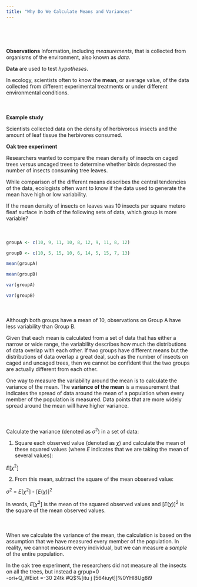 ```yaml
---
title: "Why Do We Calculate Means and Variances"
---
```


<div style = "margin-bottom:75px;">

</div>

<div style = "margin-bottom:50px;">

**Observations** Information, including *measurements*, that is collected from organisms of the environment, also known as *data*.

**Data** are used to test *hypotheses*.

In ecology, scientists often to know the **mean**, or average value, of the data collected from different experimental treatments or under different environmental conditions.  

</div>

<div style = "margin-bottom:50px;">

**Example study** 

Scientists collected data on the density of herbivorous insects and the amount of leaf tissue the herbivores consumed.

**Oak tree experiment**

Researchers wanted to compare the mean density of insects on caged trees versus uncaged trees to determine whether birds depressed the number of insects consuming tree leaves.

While comparison of the different means describes the central tendencies of the data,
ecologists often want to know if the data used to generate the mean have high or low variability.

If the mean density of insects on leaves was 10 insects per square metero fleaf surface in both of the following sets of data, which group is more variable?

</div>

<div style = "margin-bottom:50px;">
```r
groupA <- c(10, 9, 11, 10, 8, 12, 9, 11, 8, 12)

groupB <- c(10, 5, 15, 10, 6, 14, 5, 15, 7, 13)

mean(groupA)

mean(groupB)

var(groupA)

var(groupB)
```
</div>

<div style = "margin-bottom:50px;">

Although both groups have a mean of 10, observations on Group A have less variability than Group B.

Given that each mean is calculated from a set of data that has either a narrow or wide range, 
the variability describes how much the distributions of data overlap with each other. If two groups 
have different means but the distributions of data overlap a great deal, such as the number of insects on 
caged and uncaged trees, then we cannot be confident that the two groups are actually different from each other. 

One way to measure the variability around the mean is to calculate the variance of the mean. 
The **variance of the mean** is a measurement that indicates the spread of data around the mean of a population 
when every member of the population is measured. Data points that are more widely spread around the mean will 
have higher variance. 

</div>

<div style = "margin-bottom:50px;">

Calculate the variance (denoted as $\sigma^2$) in a set of data:

1. Square each observed value (denoted as $\chi$) and calculate the mean of these squared values (where *E* indicates that we are taking the mean of several values):

$E$[$\chi^2$]

2. From this mean, subtract the square of the mean observed value:

$\sigma^2$ = $E$[$\chi^2$] - [$E$($\chi$)]$^2$

In words, $E$[$\chi^2$] is the mean of the squared observed values and [$E$($\chi$)]$^2$ is the square of the mean observed values.

</div>

<div style = "margin-bottom:50px;">

When we calculate the variance of the mean, the calculation is based on the assumption that we have measured every member of the population. In reality, we cannot measure every individual, but we can measure a *sample* of the entire population.

In the oak tree experiment, the researchers did not measure all the insects on all the trees, but instead a grpup=0 \
-ori+Q_WEiot    =-30
24tk
\#Q$%[itu j
[564iuyt\]]%0YHI8U\yt g8i9</div>



















